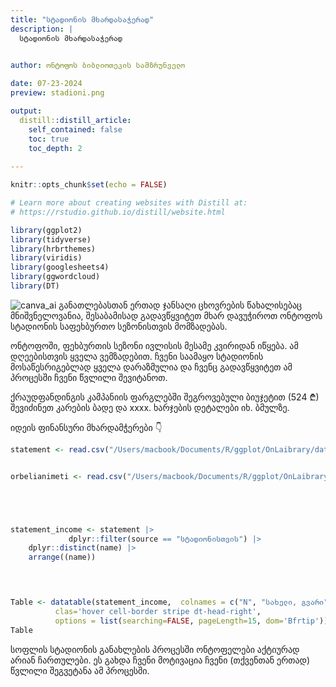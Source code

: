```yaml
---
title: "სტადიონის მხარდასაჭერად"
description: | 
  სტადიონის მხარდასაჭერად

  
author: ონტოფოს ბიბლიოთეკის სამზრუნველო

date: 07-23-2024
preview: stadioni.png

output:
  distill::distill_article:
    self_contained: false
    toc: true
    toc_depth: 2
  
---
```



```r

knitr::opts_chunk$set(echo = FALSE)

# Learn more about creating websites with Distill at:
# https://rstudio.github.io/distill/website.html

library(ggplot2)
library(tidyverse)
library(hrbrthemes)
library(viridis)
library(googlesheets4)
library(ggwordcloud)
library(DT)


```

![canva_ai](stadioni.png)
განათლებასთან ერთად ჯანსაღი ცხოვრების წახალისებაც მნიშვნელოვანია, შესაბამისად გადავწყვიტეთ მხარ დავუჭიროთ ონტოფოს სტადიონის საფეხბურთო სეზონისთვის მომზადებას.

ონტოფოში, ფეხბურთის სეზონი ივლისის მესამე კვირიდან იწყება. ამ დღეებისთვის ყველა ვემზადებით. 
ჩვენი საამაყო სტადიონის მოსაწესრიგებლად ყველა დარაზმულია და ჩვენც გადავწყვიტეთ ამ პროცესში ჩვენი წვლილი შევიტანოთ. 

ქრაუდფანდინგის კამპანიის ფარგლებში შეგროვებული ბიუჯეტით (524 ₾)  შევიძინეთ კარების ბადე და xxxx. ხარჯების დეტალები იხ. ბმულზე.

იდეის ფინანსური მხარდამჭერები 👇

```r



statement <- read.csv("/Users/macbook/Documents/R/ggplot/OnLaibrary/data/statement.csv")


orbelianimeti <- read.csv("/Users/macbook/Documents/R/ggplot/OnLaibrary/data/orbelianimeti.csv")





statement_income <- statement |>
             dplyr::filter(source == "სტადიონისთვის") |>
    dplyr::distinct(name) |>
    arrange((name))
  



Table <- datatable(statement_income,  colnames = c("N", "სახელი, გვარი"),
          clas='hover cell-border stripe dt-head-right',
          options = list(searching=FALSE, pageLength=15, dom='Bfrtip'))
Table
```

სოფლის სტადიონის განახლების პროცესში ონტოფელები აქტიურად არიან ჩართულები. ეს გახდა ჩვენი მოტივაცია ჩვენი (თქვენთან ერთად)  წვლილი შეგვეტანა ამ პროცესში.






